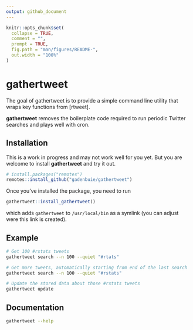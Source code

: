 ```yaml
---
output: github_document
---
```


<!-- README.md is generated from README.Rmd. Please edit that file -->

```r
knitr::opts_chunk$set(
  collapse = TRUE,
  comment = "",
  prompt = TRUE,
  fig.path = "man/figures/README-",
  out.width = "100%"
)
```
# gathertweet

The goal of gathertweet is to provide a simple command line utility that wraps key functions from [rtweet].

__gathertweet__ removes the boilerplate code required to run periodic Twitter searches and plays well with cron.

## Installation

This is a work in progress and may not work well for you yet.
But you are welcome to install **gathertweet** and try it out.

```r
# install.packages("remotes")
remotes::install_github("gadenbuie/gathertweet")
```

Once you've installed the package, you need to run

```r
gathertweet::install_gathertweet()
```

which adds `gathertweet` to `/usr/local/bin` as a symlink (you can adjust were this link is created).

## Example

```bash
# Get 100 #rstats tweets
gathertweet search --n 100 --quiet "#rtats"

# Get more tweets, automatically starting from end of the last search
gathertweet search --n 100 --quiet "#rstats"

# Update the stored data about those #rstats tweets
gathertweet update
```

## Documentation

```bash
gathertweet --help
```
